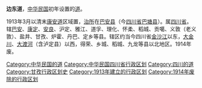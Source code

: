 {{refimprove|time=2013-12-29T13:15:30+00:00}}
{{unreferenced|time=2013-12-29T13:15:30+00:00}}
'''边东道'''，[[中华民国|中华民国]]初年设置的[[道_(行政区划)|道]]。

1913年3月以清末[[康安道|康安道]]区域置，[[治所|治所]]在[[巴安县|巴安县]]（今[[四川省|四川省]][[巴塘县|巴塘县]]）。属[[四川省_(中华民国)|四川省]]。辖[[巴安县|巴安]]、[[康安县|康定]]、[[安良县|安良]]、沪定、雅江、道孚、理化、怀柔、稻城、贡噶、义敦（老义敦）、盐井、甘孜、炉霍、丹巴、定乡等县。辖区约当今四川省[[金沙江|金沙江]]以东，[[大金川|大金川]]、[[大渡河|大渡河]]（含泸定县）以西，得荣、乡城、稻城、九龙等县以北地区。1914年废。

{{中华民国大陆时期行政区划小作品}}
[[Category:中华民国的道|Category:中华民国的道]]
[[Category:中华民国四川省行政区划|Category:中华民国四川省行政区划]]
[[Category:四川的道|Category:四川的道]]
[[Category:甘孜行政区划史|Category:甘孜行政区划史]]
[[Category:1913年建立的行政区划|Category:1913年建立的行政区划]]
[[Category:1914年废除的行政区划|Category:1914年废除的行政区划]]